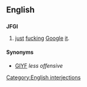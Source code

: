 ==English==

==={{abbreviation}}===
'''JFGI'''

# {{internet}} [[just]] [[fuck]]ing [[Google]] [[it]].

====Synonyms====
* [[GIYF]] ''less offensive''

[[Category:English interjections]]